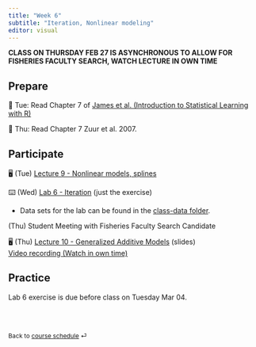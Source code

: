 ```yaml
---
title: "Week 6"
subtitle: "Iteration, Nonlinear modeling"
editor: visual
---
```


**CLASS ON THURSDAY FEB 27 IS ASYNCHRONOUS TO ALLOW FOR FISHERIES FACULTY SEARCH, WATCH LECTURE IN OWN TIME**

## Prepare

📖 Tue: Read Chapter 7 of [James et al. (Introduction to Statistical Learning with R)](https://www.statlearning.com/)

📖 Thu: Read Chapter 7 Zuur et al. 2007.

## Participate

🖥️ (Tue) [Lecture 9 - Nonlinear models, splines](../lectures/lec-09.pdf)

⌨️ (Wed) [Lab 6 - Iteration](../labs/lab-06.html) (just the exercise)

-   Data sets for the lab can be found in the [class-data folder](#class-data).

(Thu) Student Meeting with Fisheries Faculty Search Candidate

🖥️ (Thu) [Lecture 10 - Generalized Additive Models](https://gavinfay.github.io/mar536-biolstats2-s23/lectures/lec-10.pdf) (slides)\
[Video recording (Watch in own time)](https://www.dropbox.com/scl/fo/qkcbopc5v4hpj1z8la4cn/AEXRp7Gxu4Rw8fymQcvazV4?rlkey=j88ub0f607l4acw9y83z628sp&st=sh62e4i1&dl=0)

## Practice

Lab 6 exercise is due before class on Tuesday Mar 04.

<br><br>

::: {style="font-size: 0.875em;"}
Back to [course schedule](/ "Course schedule") ⏎
:::
